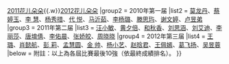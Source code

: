 {{Navbox
|name = 花儿家族<!-- 青海卫视举办的《花儿朵朵》选秀节目全国10强选手。 -->
|title = 《[[花儿朵朵]]》历届全国10强
|state = expand
|group1 = 屆數
|list1 = [[2010花儿朵朵]]{{.w}}[[2011花儿朵朵]]{{.w}}[[2012花儿朵朵]] 
|group2 = 2010年第一届
|list2 = [[莫龙丹]]、[[蔡婷玉]]、[[李慧|李  慧]]、[[杨秀措]]、[[代悦|代  悦]]、[[马沂茹]]、[[李杨璐]]、[[滕思玙]]、[[谢文婷]]、[[卢昱弟]]
|group3 = 2011年第二届
|list3 = [[汪小敏]]、[[黄夕倍]]、[[和秋香]]、[[刘思涵]]、[[刘艾迪]]、[[李丽莎]]、[[唐堉倩]]、[[李佑晨]]、[[张娇皎]]、[[周晓晓]]  
|group4 = 2012年第三届
|list4 = [[王璐|王  璐]]、[[肖懿航]]、[[彭莉|彭  莉]]、[[孟慧圆]]、[[金帅|金  帅]]、[[杨小艺]]、[[赵晗君]]、[[王佩嫣]]、[[葛飞扬]]、[[吴昱蓉]] 
|below = 附註：以上為各屆比賽最後10強（依最終成績排名）。
}}<noinclude>